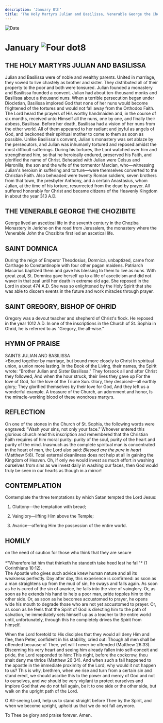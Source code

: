 ```yaml
---
description: 'January 8th'
title: 'The Holy Martyrs Julian and Basilissa, Venerable George the Chozibite, St. Domnica, St Gregory, Bishop of Ohrid'
---
```


<CustomPaginator />
<RunningHead />


<Image src="/title-imprint.png" height={68} width={50} alt="Date" className="title-imprint"/>

# <div id="date">January <Image className="four-dot" src="/four-dot.png" height={15} width={15} alt="Four dot" />8</div>

## THE HOLY MARTYRS JULIAN AND BASILISSA

Julian and Basilissa were of noble and wealthy parents. United in marriage, they vowed to live chastely as brother and sister. They distributed all of their property to the poor and both were tonsured. Julian founded a monastery and Basilissa founded a convent. Julian had about ten-thousand monks and Basilissa about a thousand nuns. When a terrible persecution began under Diocletian, Basilissa implored God that none of her nuns would become frightened of the tortures and would not fall away from the Orthodox Faith. The Lord heard the prayers of His worthy handmaiden and, in the course of six months, received unto Himself all the nuns, one by one, and finally their abbess, Basilissa. Before her death, Basilissa had a vision of her nuns from the other world. All of them appeared to her radiant and joyful as angels of God, and beckoned their spiritual mother to come to them as soon as possible. Unlike Basilissa's convent, Julian's monastery was set ablaze by the persecutors, and Julian was inhumanly tortured and reposed amidst the most difficult sufferings. During his tortures, the Lord watched over him and strengthened him, so that he heroically endured, preserved his Faith, and glorified the name of Christ. Beheaded with Julian were Celsus and Maronilla, the son and the wife of the tormentor Marcian, who—witnessing Julian's heroism in suffering and torture—were themselves converted to the Christian Faith. Also beheaded were twenty Roman soldiers, seven brothers from that town, the presbyter Anthony, and a certain Anastasius, whom Julian, at the time of his torture, resurrected from the dead by prayer. All suffered honorably for Christ and became citizens of the Heavenly Kingdom in about the year 313 A.D.

## THE VENERABLE GEORGE THE CHOZIBITE

George lived an ascetical life in the seventh century in the Choziba Monastery in Jericho on the road from Jerusalem, the monastery where the Venerable John the Chozibite first led an ascetical life.

## SAINT DOMNICA

During the reign of Emperor Theodosius, Domnica, unbaptized, came from Carthage to Constantinople with four other pagan maidens. Patriarch Macarius baptized them and gave his blessing to them to live as nuns. With great zeal, St. Domnica gave herself up to a life of asceticism and did not waver in that zeal until her death in extreme old age. She reposed in the Lord in about 474 A.D. She was so enlightened by the Holy Spirit that she was able to discern events in the future and work miracles through prayer.

## SAINT GREGORY, BISHOP OF OHRID

Gregory was a devout teacher and shepherd of Christ's flock. He reposed in the year 1012 A.D. In one of the inscriptions in the Church of St. Sophia in Ohrid, he is referred to as "Gregory, the all-wise."


## HYMN OF PRAISE
<div style={{textAlign:'center', color:'crimson', fontWeight:'bold'}}>
SAINTS JULIAN AND BASILISSA
</div>
>Bound together by marriage, but bound more closely to Christ  
In spiritual union, a union more lasting.  
In the Book of the Living, their names, the Spirit wrote:  
“Brother Julian and Sister Basilissa."  
They forsook all and after Christ they followed,  
And when the hour struck, their lives they gave up  
For the love of God, for the love of the Triune Sun.  
Glory, they despised—all earthly glory;  
They glorified themselves by their love for God,  
And they left us a wonderful example.  
A treasure of the Church, an adornment and honor,  
Is the miracle-working blood of these wondrous martyrs.  


## REFLECTION

On one of the stones in the Church of St. Sophia, the following words were engraved: "Wash your sins, not only your face." Whoever entered this glorious church read this inscription and remembered that the Christian Faith requires of him moral purity: purity of the soul, purity of the heart and purity of the mind. Inasmuch as the complete spiritual man is concentrated in the heart of man, the Lord also said: *Blessed are the pure in heart* (Matthew 5:8). Total external cleanliness does not help at all in gaining the Kingdom of Heaven. Oh, if only we would invest as much effort in washing ourselves from sins as we invest daily in washing our faces, then God would truly be seen in our hearts as though in a mirror!


## CONTEMPLATION

Contemplate the three temptations by which Satan tempted the Lord Jesus:

1. Gluttony—the temptation with bread;

2. Vainglory—lifting Him above the Temple;

3. Avarice—offering Him the possession of the entire world.


## HOMILY
<div style={{textAlign:'center', color:'crimson', fontWeight:'bold'}}>
on the need of caution for those who think that they are secure
</div><br />
<div style={{textAlign:'right'}}>
*"Wherefore let him that thinketh he standeth take heed lest he fall"* (1 Corinthians 10:12).
</div>
The Apostle who gives such advice knew human nature and all its weakness perfectly. Day after day, this experience is confirmed: as soon as a man straightens up from the mud of sin, he sways and falls again. As soon as he is cured of the sin of avarice, he falls into the vice of vainglory. Or, as soon as he extends his hand to help a poor man, pride topples him to the other side. Or, as soon as he becomes accustomed to prayer, he opens wide his mouth to degrade those who are not yet accustomed to prayer. Or, as soon as he feels that the Spirit of God is directing him to the path of salvation, he immediately sets himself up as a teacher to the entire world until, unfortunately, through this he completely drives the Spirit from himself.

When the Lord foretold to His disciples that they would all deny Him and flee, then Peter, confident in his stability, cried out: Though all men shall be offended because of Thee, yet will I never be offended (Matthew 26:33). Discerning his very heart and seeing him already fallen into self-conceit and pride, the Lord responded to him: This night, before the cockcrow, thou shalt deny me thrice (Matthew 26:34). And when such a fall happened to the apostle in the immediate proximity of the Lord, why would it not happen to us? This is why, brethren, when we rise and turn from a certain sin and stand erect, we should ascribe this to the power and mercy of God and not to ourselves, and we should be very vigilant to protect ourselves and implore God that we do not fall again, be it to one side or the other side, but walk on the upright path of the Lord.

O All-seeing Lord, help us to stand straight before Thee by the Spirit, and when we become upright, uphold us that we do not fall anymore.

To Thee be glory and praise forever. Amen.
